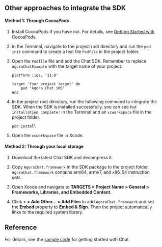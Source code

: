 <PlatformWrapper platform="ios">

## Other approaches to integrate the SDK

#### Method 1: Through CocoaPods

1. Install CocoaPods if you have not. For details, see [Getting Started with CocoaPods](https://guides.cocoapods.org/using/getting-started.html#getting-started).

2. In the Terminal, navigate to the project root directory and run the `pod init` command to create a text file `Podfile` in the project folder.

3. Open the `Podfile` file and add the Chat SDK. Remember to replace `AgoraChatExample` with the target name of your project.

   ```
   platform :ios, '11.0'

   target 'Your project target' do
       pod 'Agora_Chat_iOS'
   end
   ```

4. In the project root directory, run the following command to integrate the SDK. When the SDK is installed successfully, you can see `Pod installation complete!` in the Terminal and an `xcworkspace` file in the project folder.

   ```
   pod install
   ```

5. Open the `xcworkspace` file in Xcode.

#### Method 2: Through your local storage

1. Download the latest Chat SDK and decompress it.

2. Copy `AgoraChat.framework` in the SDK package to the project folder. `AgoraChat.framework` contains arm64, armv7, and x86_64 instruction sets.

3. Open Xcode and navigate to **TARGETS > Project Name > General > Frameworks, Libraries, and Embedded Content**.

4. Click **+ > Add Other… > Add Files** to add `AgoraChat.framework` and set the **Embed** property to **Embed & Sign**. Then the project automatically links to the required system library.

## Reference

For details, see the [sample code](https://github.com/AgoraIO/Agora-Chat-API-Examples/tree/main/Chat-iOS/ChatQuickStart) for getting started with Chat.

</PlatformWrapper>
